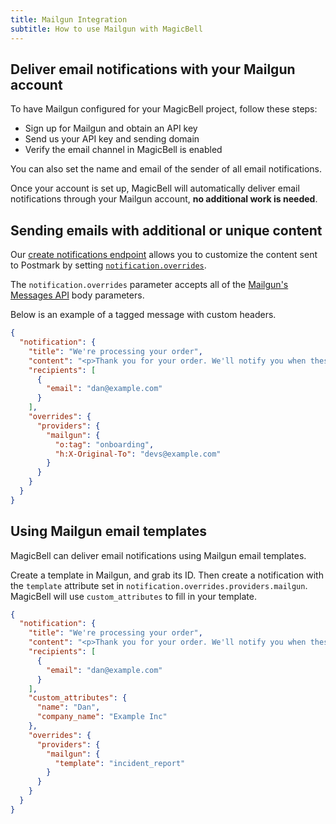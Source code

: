 ```yaml
---
title: Mailgun Integration
subtitle: How to use Mailgun with MagicBell
---
```


## Deliver email notifications with your Mailgun account

To have Mailgun configured for your MagicBell project, follow these steps:

- Sign up for Mailgun and obtain an API key
- Send us your API key and sending domain
- Verify the email channel in MagicBell is enabled

You can also set the name and email of the sender of all email notifications.

Once your account is set up, MagicBell will automatically deliver email notifications through your Mailgun account, **no
additional work is needed**.

## Sending emails with additional or unique content

Our [create notifications endpoint](https://magicbell.com/docs/rest-api/reference#create-notification)
allows you to customize the content sent to Postmark by setting
[`notification.overrides`](https://magicbell.com/docs/overrides).

The `notification.overrides` parameter accepts all of the [Mailgun's Messages API](https://documentation.mailgun.com/en/latest/api-sending.html#sending)
body parameters.

Below is an example of a tagged message with custom headers.

```json
{
  "notification": {
    "title": "We're processing your order",
    "content": "<p>Thank you for your order. We'll notify you when these items are ready.</p>",
    "recipients": [
      {
        "email": "dan@example.com"
      }
    ],
    "overrides": {
      "providers": {
        "mailgun": {
          "o:tag": "onboarding",
          "h:X-Original-To": "devs@example.com"
        }
      }
    }
  }
}
```

## Using Mailgun email templates

MagicBell can deliver email notifications using Mailgun email templates.

Create a template in Mailgun, and grab its ID. Then create a notification with the `template` attribute set in
`notification.overrides.providers.mailgun`. MagicBell will use `custom_attributes` to fill in your template.

```json
{
  "notification": {
    "title": "We're processing your order",
    "content": "<p>Thank you for your order. We'll notify you when these items are ready.</p>",
    "recipients": [
      {
        "email": "dan@example.com"
      }
    ],
    "custom_attributes": {
      "name": "Dan",
      "company_name": "Example Inc"
    },
    "overrides": {
      "providers": {
        "mailgun": {
          "template": "incident_report"
        }
      }
    }
  }
}
```
